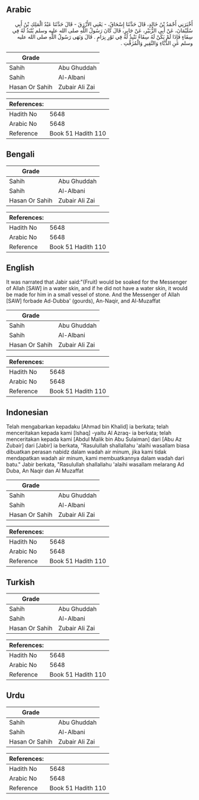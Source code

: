 ## Arabic


<div dir="rtl" lang="ar" style={{fontSize:'larger',backgroundColor:'#f8f9fa',padding:20}}>
أَخْبَرَنِي أَحْمَدُ بْنُ خَالِدٍ، قَالَ حَدَّثَنَا إِسْحَاقُ، - يَعْنِي الأَزْرَقَ - قَالَ حَدَّثَنَا عَبْدُ الْمَلِكِ بْنُ أَبِي سُلَيْمَانَ، عَنْ أَبِي الزُّبَيْرِ، عَنْ جَابِرٍ، قَالَ كَانَ رَسُولُ اللَّهِ صلى الله عليه وسلم يُنْبَذُ لَهُ فِي سِقَاءٍ فَإِذَا لَمْ يَكُنْ لَهُ سِقَاءٌ نَنْبِذُ لَهُ فِي تَوْرِ بِرَامٍ ‏.‏ قَالَ وَنَهَى رَسُولُ اللَّهِ صلى الله عليه وسلم عَنِ الدُّبَّاءِ وَالنَّقِيرِ وَالْمُزَفَّتِ ‏.‏
</div>
<div style={{backgroundColor:'#f8f9fa',padding:20, marginBottom: 10}}><table> <thead> <tr> <th>Grade</th> <th></th> </tr> </thead> <tbody> <tr><td>Sahih</td><td>Abu Ghuddah</td></tr><tr><td>Sahih</td><td>Al-Albani</td></tr><tr><td>Hasan Or Sahih</td><td>Zubair Ali Zai</td></tr></tbody></table><table> <thead> <tr> <th>References:</th> <th></th> </tr> </thead> <tbody><tr><td>Hadith No</td><td>5648</td></tr><tr><td>Arabic No</td><td>5648</td></tr><tr><td>Reference</td><td>Book 51 Hadith 110</td></tr></tbody></table></div>

## Bengali


<div dir="ltr" lang="bn" style={{fontSize:'larger',backgroundColor:'#f8f9fa',padding:20}}>

</div>
<div style={{backgroundColor:'#f8f9fa',padding:20, marginBottom: 10}}><table> <thead> <tr> <th>Grade</th> <th></th> </tr> </thead> <tbody> <tr><td>Sahih</td><td>Abu Ghuddah</td></tr><tr><td>Sahih</td><td>Al-Albani</td></tr><tr><td>Hasan Or Sahih</td><td>Zubair Ali Zai</td></tr></tbody></table><table> <thead> <tr> <th>References:</th> <th></th> </tr> </thead> <tbody><tr><td>Hadith No</td><td>5648</td></tr><tr><td>Arabic No</td><td>5648</td></tr><tr><td>Reference</td><td>Book 51 Hadith 110</td></tr></tbody></table></div>

## English


<div dir="ltr" lang="en" style={{fontSize:'larger',backgroundColor:'#f8f9fa',padding:20}}>
It was narrated that Jabir said:"(Fruit) would be soaked for the Messenger of Allah [SAW] in a water skin, and if he did not have a water skin, it would be made for him in a small vessel of stone. And the Messenger of Allah [SAW] forbade Ad-Dubba' (gourds), An-Naqir, and Al-Muzaffat
</div>
<div style={{backgroundColor:'#f8f9fa',padding:20, marginBottom: 10}}><table> <thead> <tr> <th>Grade</th> <th></th> </tr> </thead> <tbody> <tr><td>Sahih</td><td>Abu Ghuddah</td></tr><tr><td>Sahih</td><td>Al-Albani</td></tr><tr><td>Hasan Or Sahih</td><td>Zubair Ali Zai</td></tr></tbody></table><table> <thead> <tr> <th>References:</th> <th></th> </tr> </thead> <tbody><tr><td>Hadith No</td><td>5648</td></tr><tr><td>Arabic No</td><td>5648</td></tr><tr><td>Reference</td><td>Book 51 Hadith 110</td></tr></tbody></table></div>

## Indonesian


<div dir="ltr" lang="id" style={{fontSize:'larger',backgroundColor:'#f8f9fa',padding:20}}>
Telah mengabarkan kepadaku [Ahmad bin Khalid] ia berkata; telah menceritakan kepada kami [Ishaq] -yaitu Al Azraq- ia berkata; telah menceritakan kepada kami [Abdul Malik bin Abu Sulaiman] dari [Abu Az Zubair] dari [Jabir] ia berkata, "Rasulullah shallallahu 'alaihi wasallam biasa dibuatkan perasan nabidz dalam wadah air minum, jika kami tidak mendapatkan wadah air minum, kami membuatkannya dalam wadah dari batu." Jabir berkata, "Rasulullah shallallahu 'alaihi wasallam melarang Ad Duba, An Naqir dan Al Muzaffat
</div>
<div style={{backgroundColor:'#f8f9fa',padding:20, marginBottom: 10}}><table> <thead> <tr> <th>Grade</th> <th></th> </tr> </thead> <tbody> <tr><td>Sahih</td><td>Abu Ghuddah</td></tr><tr><td>Sahih</td><td>Al-Albani</td></tr><tr><td>Hasan Or Sahih</td><td>Zubair Ali Zai</td></tr></tbody></table><table> <thead> <tr> <th>References:</th> <th></th> </tr> </thead> <tbody><tr><td>Hadith No</td><td>5648</td></tr><tr><td>Arabic No</td><td>5648</td></tr><tr><td>Reference</td><td>Book 51 Hadith 110</td></tr></tbody></table></div>

## Turkish


<div dir="ltr" lang="tr" style={{fontSize:'larger',backgroundColor:'#f8f9fa',padding:20}}>

</div>
<div style={{backgroundColor:'#f8f9fa',padding:20, marginBottom: 10}}><table> <thead> <tr> <th>Grade</th> <th></th> </tr> </thead> <tbody> <tr><td>Sahih</td><td>Abu Ghuddah</td></tr><tr><td>Sahih</td><td>Al-Albani</td></tr><tr><td>Hasan Or Sahih</td><td>Zubair Ali Zai</td></tr></tbody></table><table> <thead> <tr> <th>References:</th> <th></th> </tr> </thead> <tbody><tr><td>Hadith No</td><td>5648</td></tr><tr><td>Arabic No</td><td>5648</td></tr><tr><td>Reference</td><td>Book 51 Hadith 110</td></tr></tbody></table></div>

## Urdu


<div dir="rtl" lang="ur" style={{fontSize:'larger',backgroundColor:'#f8f9fa',padding:20}}>

</div>
<div style={{backgroundColor:'#f8f9fa',padding:20, marginBottom: 10}}><table> <thead> <tr> <th>Grade</th> <th></th> </tr> </thead> <tbody> <tr><td>Sahih</td><td>Abu Ghuddah</td></tr><tr><td>Sahih</td><td>Al-Albani</td></tr><tr><td>Hasan Or Sahih</td><td>Zubair Ali Zai</td></tr></tbody></table><table> <thead> <tr> <th>References:</th> <th></th> </tr> </thead> <tbody><tr><td>Hadith No</td><td>5648</td></tr><tr><td>Arabic No</td><td>5648</td></tr><tr><td>Reference</td><td>Book 51 Hadith 110</td></tr></tbody></table></div>